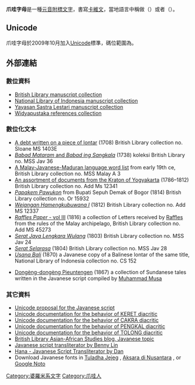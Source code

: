 {{unreferenced|time=2015-01-25T08:34:30+00:00}}
{{noteTA
|1=zh-cn:巴厘; zh-tw:峇里; zh-hk:峇里; zh-sg:峇厘;
}}
{{Infobox writing system
|name=爪哇字母|咖夷文
|type=[[母音附標文字|母音附標文字]]
|languages=[[爪哇語|爪哇語]]<br>[[巽他語|巽他語]]等等
|fam1=[[原始西奈字母|原始西奈字母]]
|fam2=[[腓尼基字母|腓尼基字母]]
|fam3=[[亞蘭字母|亞蘭字母]]
|fam4=[[婆羅米文|婆羅米字母]]
|fam5=[[帕拉瓦文|帕拉瓦文]]
|fam6={{link-en|古卡维文|Old Kawi}}
|sisters=[[峇里字母|峇里字母]]等等
|time=c. 13世紀至今
|unicode=[http://www.unicode.org/charts/PDF/UA980.pdf <tt>U+A980</tt>–<tt>U+A9DF</tt>]
|iso15924=Java
|sample=Aksara_Jawa.svg
|imagesize=
}}

'''爪哇字母'''是一種[[元音附標文字|元音附標文字]]，書寫[[卡維文|卡維文]]，當地語言中稱做<font face="Javanese Text">{{lang|jv|ꦲꦏ꧀ꦱꦫꦗꦮ}}</font>（{{lang|jv|Aksara Jawa}}）或者<font face="Javanese Text">{{lang|jv|ꦲꦤꦕꦫꦏ}}</font>（{{lang|jv|Hanacaraka}}）。

== Unicode ==
{{Main|爪哇字母 (Unicode區段)}}
爪哇字母於2009年10月加入[[Unicode|Unicode]]標準，碼位範圍為{{mono|U+A980..U+A9DF}}。
{{Unicode chart Javanese}}

==外部連結==
{{commons category}}
{{commons category|Manuscripts in Javanese script}}
{{commons category|Printed Javanese Script}}

===數位資料===
* [https://www.bl.uk/manuscripts/ British Library manuscript collection] {{Wayback|url=https://www.bl.uk/manuscripts/ |date=20220109182644 }}
* [http://khastara.perpusnas.go.id/ National Library of Indonesia manuscript collection] {{Wayback|url=http://khastara.perpusnas.go.id/ |date=20211025235042 }}
* [https://www.sastra.org/katalog Yayasan Sastra Lestari manuscript collection] {{Wayback|url=https://www.sastra.org/katalog |date=20211222031832 }}
* [https://widyapustaka.webnode.com/paugeran/ Widyapustaka references collection] {{Wayback|url=https://widyapustaka.webnode.com/paugeran/ |date=20211214103733 }}

===數位化文本===
* [https://www.bl.uk/manuscripts/FullDisplay.aspx?ref=Sloane_MS_1403E A debt written on a piece of lontar] (1708) British Library collection no. Sloane MS 1403E
* [https://www.bl.uk/manuscripts/FullDisplay.aspx?ref=MSS_Jav_36 ''Babad Mataram'' and ''Babad ing Sangkala''] (1738) koleksi British Library no. MSS Jav 36
* [https://www.bl.uk/manuscripts/FullDisplay.aspx?index=0&ref=MSS_Malay_A_3 A Malay-Javanese-Maduran language word list] from early 19th ce, British Library collection no. MSS Malay A 3
* [https://www.bl.uk/manuscripts/FullDisplay.aspx?index=0&ref=Add_MS_12341 An assortment of documents from the Kraton of Yogyakarta] (1786–1812) British Library collection  no. Add Ms 12341
* [https://www.bl.uk/manuscripts/FullDisplay.aspx?index=0&ref=Or_15932 ''Papakem Pawukon''] from Bupati Sepuh Demak of Bogor (1814) British Library collection  no. Or 15932
* [https://www.bl.uk/manuscripts/FullDisplay.aspx?ref=Add_MS_12337 ''Wejangan Hamengkubuwana I''] (1812) British Library collection no. Add MS 12337
* [https://www.bl.uk/manuscripts/FullDisplay.aspx?index=0&ref=Add_MS_45273 ''Raffles Paper'' - vol III] (1816) a collection of Letters received by [[Thomas_Stamford_Raffles|Raffles]] from the rules of the Malay archipelago, British Library collection no. Add MS 45273
* [https://www.bl.uk/manuscripts/FullDisplay.aspx?index=0&ref=MSS_Jav_24 ''Serat Jaya Lengkara Wulang''] (1803) British Library collection no. MSS Jav 24
* [https://www.bl.uk/manuscripts/FullDisplay.aspx?ref=MSS_Jav_28 ''Serat Selarasa''] {{Wayback|url=https://www.bl.uk/manuscripts/FullDisplay.aspx?ref=MSS_Jav_28 |date=20200116142202 }} (1804) British Library collection no. MSS Jav 28
* [http://khastara.perpusnas.go.id/web/detail/335633/usana ''Usana Bali''] {{Wayback|url=http://khastara.perpusnas.go.id/web/detail/335633/usana |date=20200619221833 }} (1870) a Javanese copy of a Balinese lontar of the same title, National Library of Indonesia collection  no. CS 152
<!--* [https://commons.wikimedia.org/wiki/File:Bharata-Yuddha_oudjavaansch_heldendicht.pdf Bharata-Yuddha; oudjavaansch heldendicht] (1903) Bharatayuddha dalam bahasa dan ejaan Kawi-->
* [https://books.google.com/books?id=0hm2yOwsEgkC Dongèng-dongèng Pieuntengen] {{Wayback|url=https://books.google.com/books?id=0hm2yOwsEgkC |date=20210730055352 }} (1867) a collection of Sundanese tales written in the Javanese script compiled by [[Muhammad_Musa|Muhammad Musa]]

===其它資料===
* [http://std.dkuug.dk/jtc1/sc2/wg2/docs/n3319.pdf Unicode proposal for the Javanese script] {{Wayback|url=http://std.dkuug.dk/jtc1/sc2/wg2/docs/n3319.pdf |date=20210916231034 }}
* [http://std.dkuug.dk/jtc1/sc2/wg2/docs/n3319.pdf Unicode documentation for the behavior of KERET diacritic] {{Wayback|url=http://std.dkuug.dk/jtc1/sc2/wg2/docs/n3319.pdf |date=20210916231034 }}
* [https://www.unicode.org/L2/L2017/17038-cakra.pdf Unicode documentation for the behavior of CAKRA diacritic] {{Wayback|url=https://www.unicode.org/L2/L2017/17038-cakra.pdf |date=20210911071454 }}
* [https://www.unicode.org/L2/L2019/19083-javanese-pengkal.pdf Unicode documentation for the behavior of PENGKAL diacritic] {{Wayback|url=https://www.unicode.org/L2/L2019/19083-javanese-pengkal.pdf |date=20210818024758 }}
* [https://www.unicode.org/L2/L2019/19003-javanese-tolong.pdf Unicode documentation for the behavior of TOLONG diacritic] {{Wayback|url=https://www.unicode.org/L2/L2019/19003-javanese-tolong.pdf |date=20210818031404 }}
* [https://blogs.bl.uk/asian-and-african/javanese/ British Library Asian-African Studies blog, Javanese topic] {{Wayback|url=https://blogs.bl.uk/asian-and-african/javanese/ |date=20220108033655 }}
* [https://bennylin.github.io/transliterasijawa/ Javanese script transliterator by Benny Lin] {{Wayback|url=https://bennylin.github.io/transliterasijawa/ |date=20171022131823 }}
*[https://hana.pages.dev/ Hana - Javanese Script Transliterator by Dan] {{Wayback|url=https://hana.pages.dev/ |date=20210427074854 }}
* Download Javanese fonts in [https://sites.google.com/site/jawaunicode/main-page Tuladha Jejeg] {{Wayback|url=https://sites.google.com/site/jawaunicode/main-page |date=20211027132347 }}, [https://aksaradinusantara.com/fonta/aksara/jawa Aksara di Nusantara] {{Wayback|url=https://aksaradinusantara.com/fonta/aksara/jawa |date=20211215181950 }}, or [https://www.google.com/get/noto/ Google Noto] {{Wayback|url=https://www.google.com/get/noto/ |date=20170108130144 }}

{{Grammatology-stub}}

[[Category:婆羅米系文字|Category:婆羅米系文字]]
[[Category:爪哇人|Category:爪哇人]]